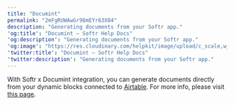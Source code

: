 ```yaml
---
title: "Documint"
permalink: "2mFgRUWAwGr98mEYr63X84"
description: "Generating documents from your Softr app."
'og:title': "Documint – Softr Help Docs"
'og:description': "Generating documents from your Softr app."
'og:image': "https://res.cloudinary.com/helpkit/image/upload/c_scale,w_700,q_auto/v1674219840/softrdocs_meta_OG_Image_Url_258f31c013.png"
'twitter:title': "Documint – Softr Help Docs"
'twitter:description': "Generating documents from your Softr app."
---
```

With Softr x Documint integration, you can generate documents directly from your dynamic blocks connected to [Airtable](/data-sources/1YYStCJukT15Lh2j93qo9A/airtable/jHX7kfH7QvkVcELQvS3VoX). For more info, please visit [this page](https://docs.documint.me/integrations/softr).